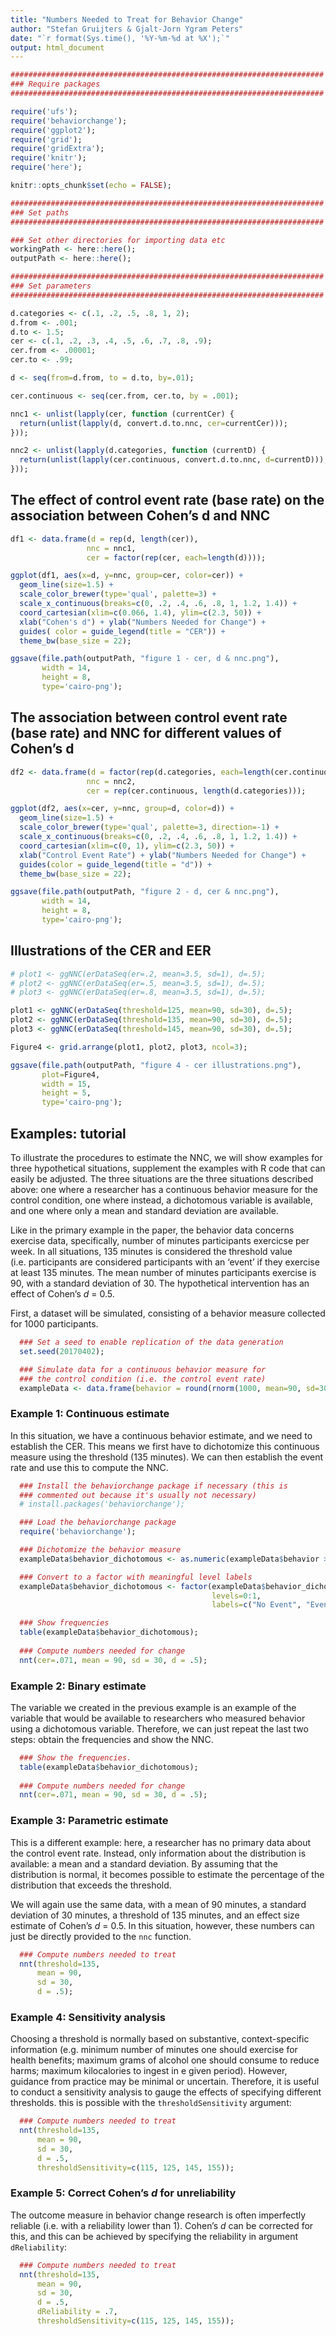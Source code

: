 ```yaml
---
title: "Numbers Needed to Treat for Behavior Change"
author: "Stefan Gruijters & Gjalt-Jorn Ygram Peters"
date: "`r format(Sys.time(), '%Y-%m-%d at %X');`"
output: html_document
---
```


```r

######################################################################
### Require packages
######################################################################

require('ufs');
require('behaviorchange');
require('ggplot2');
require('grid');
require('gridExtra');
require('knitr');
require('here');

knitr::opts_chunk$set(echo = FALSE);

######################################################################
### Set paths
######################################################################

### Set other directories for importing data etc
workingPath <- here::here();
outputPath <- here::here();

######################################################################
### Set parameters
######################################################################

d.categories <- c(.1, .2, .5, .8, 1, 2);
d.from <- .001;
d.to <- 1.5;
cer <- c(.1, .2, .3, .4, .5, .6, .7, .8, .9);
cer.from <- .00001;
cer.to <- .99;

d <- seq(from=d.from, to = d.to, by=.01);

cer.continuous <- seq(cer.from, cer.to, by = .001);

nnc1 <- unlist(lapply(cer, function (currentCer) {
  return(unlist(lapply(d, convert.d.to.nnc, cer=currentCer)));
}));

nnc2 <- unlist(lapply(d.categories, function (currentD) {
  return(unlist(lapply(cer.continuous, convert.d.to.nnc, d=currentD)));
}));

```

## The effect of control event rate (base rate) on the association between Cohen's d and NNC

```r

df1 <- data.frame(d = rep(d, length(cer)),
                 nnc = nnc1,
                 cer = factor(rep(cer, each=length(d))));

ggplot(df1, aes(x=d, y=nnc, group=cer, color=cer)) +
  geom_line(size=1.5) +
  scale_color_brewer(type='qual', palette=3) +
  scale_x_continuous(breaks=c(0, .2, .4, .6, .8, 1, 1.2, 1.4)) +
  coord_cartesian(xlim=c(0.066, 1.4), ylim=c(2.3, 50)) +
  xlab("Cohen's d") + ylab("Numbers Needed for Change") +
  guides( color = guide_legend(title = "CER")) +
  theme_bw(base_size = 22);

ggsave(file.path(outputPath, "figure 1 - cer, d & nnc.png"), 
       width = 14,
       height = 8,
       type='cairo-png');

```

## The association between control event rate (base rate) and NNC for different values of Cohen's d

```r

df2 <- data.frame(d = factor(rep(d.categories, each=length(cer.continuous))),
                 nnc = nnc2,
                 cer = rep(cer.continuous, length(d.categories)));

ggplot(df2, aes(x=cer, y=nnc, group=d, color=d)) +
  geom_line(size=1.5) +
  scale_color_brewer(type='qual', palette=3, direction=-1) +
  scale_x_continuous(breaks=c(0, .2, .4, .6, .8, 1, 1.2, 1.4)) +
  coord_cartesian(xlim=c(0, 1), ylim=c(2.3, 50)) +
  xlab("Control Event Rate") + ylab("Numbers Needed for Change") +
  guides(color = guide_legend(title = "d")) +
  theme_bw(base_size = 22);

ggsave(file.path(outputPath, "figure 2 - d, cer & nnc.png"), 
       width = 14,
       height = 8,
       type='cairo-png');

```

## Illustrations of the CER and EER

```r

# plot1 <- ggNNC(erDataSeq(er=.2, mean=3.5, sd=1), d=.5);
# plot2 <- ggNNC(erDataSeq(er=.5, mean=3.5, sd=1), d=.5);
# plot3 <- ggNNC(erDataSeq(er=.8, mean=3.5, sd=1), d=.5);

plot1 <- ggNNC(erDataSeq(threshold=125, mean=90, sd=30), d=.5);
plot2 <- ggNNC(erDataSeq(threshold=135, mean=90, sd=30), d=.5);
plot3 <- ggNNC(erDataSeq(threshold=145, mean=90, sd=30), d=.5);

Figure4 <- grid.arrange(plot1, plot2, plot3, ncol=3);

ggsave(file.path(outputPath, "figure 4 - cer illustrations.png"),
       plot=Figure4,
       width = 15,
       height = 5,
       type='cairo-png');

```

## Examples: tutorial

To illustrate the procedures to estimate the NNC, we will show examples for three hypothetical situations, supplement the examples with R code that can easily be adjusted. The three situations are the three situations described above: one where a researcher has a continuous behavior measure for the control condition, one where instead, a dichotomous variable is available, and one where only a mean and standard deviation are available.

Like in the primary example in the paper, the behavior data concerns exercise data, specifically, number of minutes participants exercicse per week. In all situations, 135 minutes is considered the threshold value (i.e. participants are considered participants with an 'event' if they exercise at least 135 minutes. The mean number of minutes participants exercise is 90, with a standard deviation of 30. The hypothetical intervention has an effect of Cohen's *d* = 0.5.

First, a dataset will be simulated, consisting of a behavior measure collected for 1000 participants. 

```r

  ### Set a seed to enable replication of the data generation
  set.seed(20170402);

  ### Simulate data for a continuous behavior measure for
  ### the control condition (i.e. the control event rate)
  exampleData <- data.frame(behavior = round(rnorm(1000, mean=90, sd=30)));

```

### Example 1: Continuous estimate

In this situation, we have a continuous behavior estimate, and we need to establish the CER. This means we first have to dichotomize this continuous measure using the threshold (135 minutes). We can then establish the event rate and use this to compute the NNC.

```r

  ### Install the behaviorchange package if necessary (this is
  ### commented out because it's usually not necessary)
  # install.packages('behaviorchange');

  ### Load the behaviorchange package
  require('behaviorchange');

  ### Dichotomize the behavior measure
  exampleData$behavior_dichotomous <- as.numeric(exampleData$behavior >= 135);

  ### Convert to a factor with meaningful level labels
  exampleData$behavior_dichotomous <- factor(exampleData$behavior_dichotomous,
                                             levels=0:1,
                                             labels=c("No Event", "Event"));

  ### Show frequencies
  table(exampleData$behavior_dichotomous);
  
  ### Compute numbers needed for change
  nnt(cer=.071, mean = 90, sd = 30, d = .5);

```

### Example 2: Binary estimate

The variable we created in the previous example is an example of the variable that would be available to researchers who measured behavior using a dichotomous variable. Therefore, we can just repeat the last two steps: obtain the frequencies and show the NNC.

```r

  ### Show the frequencies.
  table(exampleData$behavior_dichotomous);
  
  ### Compute numbers needed for change
  nnt(cer=.071, mean = 90, sd = 30, d = .5);

```

### Example 3: Parametric estimate

This is a different example: here, a researcher has no primary data about the control event rate. Instead, only information about the distribution is available: a mean and a standard deviation. By assuming that the distribution is normal, it becomes possible to estimate the percentage of the distribution that exceeds the threshold.

We will again use the same data, with a mean of 90 minutes, a standard deviation of 30 minutes, a threshold of 135 minutes, and an effect size estimate of Cohen's *d* = 0.5. In this situation, however, these numbers can just be directly provided to the `nnc` function.

```r

  ### Compute numbers needed to treat
  nnt(threshold=135,
      mean = 90,
      sd = 30,
      d = .5);

```

### Example 4: Sensitivity analysis

Choosing a threshold is normally based on substantive, context-specific information (e.g. minimum number of minutes one should exercise for health benefits; maximum grams of alcohol one should consume to reduce harms; maximum kilocalories to ingest in e given period). However, guidance from practice may be minimal or uncertain. Therefore, it is useful to conduct a sensitivity analysis to gauge the effects of specifying different thresholds. this is possible with the `thresholdSensitivity` argument:

```r

  ### Compute numbers needed to treat
  nnt(threshold=135,
      mean = 90,
      sd = 30,
      d = .5,
      thresholdSensitivity=c(115, 125, 145, 155));

```

### Example 5: Correct Cohen's *d* for unreliability

The outcome measure in behavior change research is often imperfectly reliable (i.e. with a reliability lower than 1). Cohen's *d* can be corrected for this, and this can be achieved by specifying the reliability in argument `dReliability`:

```r

  ### Compute numbers needed to treat
  nnt(threshold=135,
      mean = 90,
      sd = 30,
      d = .5,
      dReliability = .7,
      thresholdSensitivity=c(115, 125, 145, 155));

```


